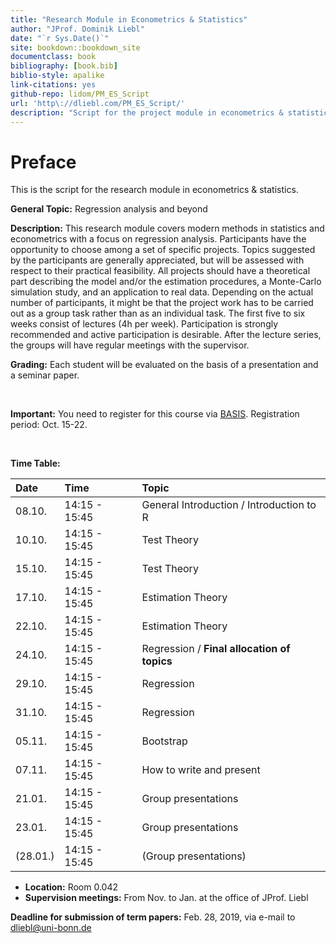 ```yaml
--- 
title: "Research Module in Econometrics & Statistics"
author: "JProf. Dominik Liebl"
date: "`r Sys.Date()`"
site: bookdown::bookdown_site
documentclass: book
bibliography: [book.bib]
biblio-style: apalike
link-citations: yes
github-repo: lidom/PM_ES_Script
url: 'http\://dliebl.com/PM_ES_Script/'
description: "Script for the project module in econometrics & statistics."
---
```


# Preface {-}


This is the script for the research module in econometrics & statistics.


**General Topic:**
Regression analysis and beyond 
  
**Description:** 
This research module covers modern methods in statistics and econometrics with a focus on regression analysis. Participants have the opportunity to choose among a set of specific projects. Topics suggested by the participants are generally appreciated, but will be assessed with respect to their practical feasibility. All projects should have a theoretical part describing the model and/or the estimation procedures, a Monte-Carlo simulation study, and an application to real data. Depending on the actual number of participants, it might be that the project work has to be carried out as a group task rather than as an individual task. The first five to six weeks consist of lectures (4h per week). Participation is strongly recommended and active participation is desirable. After the lecture series, the groups will have regular meetings with the supervisor. 

**Grading:**
Each student will be evaluated on the basis of a presentation and a seminar paper. 


\

**Important:** You need to register for this course via [BASIS](https://basis.uni-bonn.de/). Registration period: Oct. 15-22.  


\


**Time Table:**

Date        Time               Topic
----------  -----------------  ---------------------------------
08.10.      14:15 - 15:45      General Introduction / Introduction to R
10.10.      14:15 - 15:45      Test Theory
15.10.      14:15 - 15:45      Test Theory
17.10.      14:15 - 15:45      Estimation Theory
22.10.      14:15 - 15:45      Estimation Theory
24.10.      14:15 - 15:45      Regression / **Final allocation of topics**
29.10.      14:15 - 15:45      Regression
31.10.      14:15 - 15:45      Regression
05.11.      14:15 - 15:45      Bootstrap
07.11.      14:15 - 15:45      How to write and present
21.01.      14:15 - 15:45      Group presentations
23.01.      14:15 - 15:45      Group presentations
(28.01.)    14:15 - 15:45      (Group presentations)


- **Location:** Room 0.042
- **Supervision meetings:** From Nov. to Jan. at the office of JProf. Liebl


**Deadline for submission of term papers:** Feb. 28, 2019, via e-mail to [dliebl@uni-bonn.de](mailto:dliebl@uni-bonn.de)




